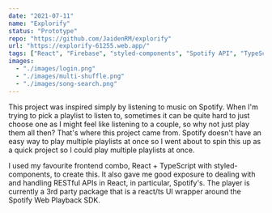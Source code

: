 ```yaml
---
date: "2021-07-11"
name: "Explorify"
status: "Prototype"
repo: "https://github.com/JaidenRM/explorify"
url: "https://explorify-61255.web.app/"
tags: ["React", "Firebase", "styled-components", "Spotify API", "TypeScript"]
images:
  - "./images/login.png"
  - "./images/multi-shuffle.png"
  - "./images/song-search.png"
---
```


This project was inspired simply by listening to music on Spotify. When I'm trying to pick a playlist to listen to, sometimes it can be quite hard to just choose one as I might feel like listening to a couple, so why not just play them all then? That's where this project came from. Spotify doesn't have an easy way to play multiple playlists at once so I went about to spin this up as a quick project so I could play multiple playlists at once.

I used my favourite frontend combo, React + TypeScript with styled-components, to create this. It also gave me good exposure to dealing with and handling RESTful APIs in React, in particular, Spotify's. The player is currently a 3rd party package that is a react/ts UI wrapper around the Spotify Web Playback SDK.
